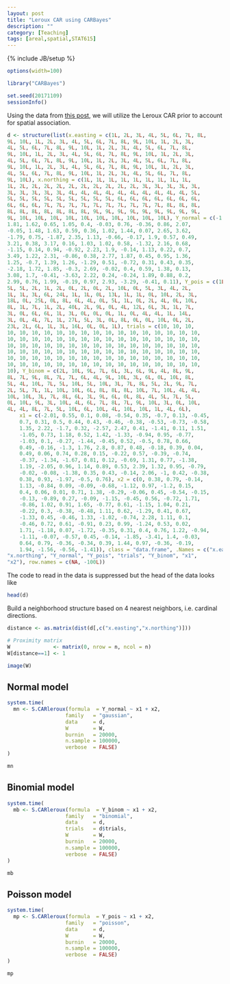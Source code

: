 ```yaml
---
layout: post
title: "Leroux CAR using CARBayes"
description: ""
category: [Teaching]
tags: [areal,spatial,STAT615]
---
```

{% include JB/setup %}

```r
options(width=100)
```

```r
library("CARBayes")

set.seed(20171109)
sessionInfo()
```

Using the data from [this post](http://www.jarad.me/teaching/2017/11/08/CAR-binomial-data), 
we will utilize the Leroux CAR prior to account for spatial association.

```r
d <- structure(list(x.easting = c(1L, 2L, 3L, 4L, 5L, 6L, 7L, 8L, 
9L, 10L, 1L, 2L, 3L, 4L, 5L, 6L, 7L, 8L, 9L, 10L, 1L, 2L, 3L, 
4L, 5L, 6L, 7L, 8L, 9L, 10L, 1L, 2L, 3L, 4L, 5L, 6L, 7L, 8L, 
9L, 10L, 1L, 2L, 3L, 4L, 5L, 6L, 7L, 8L, 9L, 10L, 1L, 2L, 3L, 
4L, 5L, 6L, 7L, 8L, 9L, 10L, 1L, 2L, 3L, 4L, 5L, 6L, 7L, 8L, 
9L, 10L, 1L, 2L, 3L, 4L, 5L, 6L, 7L, 8L, 9L, 10L, 1L, 2L, 3L, 
4L, 5L, 6L, 7L, 8L, 9L, 10L, 1L, 2L, 3L, 4L, 5L, 6L, 7L, 8L, 
9L, 10L), x.northing = c(1L, 1L, 1L, 1L, 1L, 1L, 1L, 1L, 1L, 
1L, 2L, 2L, 2L, 2L, 2L, 2L, 2L, 2L, 2L, 2L, 3L, 3L, 3L, 3L, 3L, 
3L, 3L, 3L, 3L, 3L, 4L, 4L, 4L, 4L, 4L, 4L, 4L, 4L, 4L, 4L, 5L, 
5L, 5L, 5L, 5L, 5L, 5L, 5L, 5L, 5L, 6L, 6L, 6L, 6L, 6L, 6L, 6L, 
6L, 6L, 6L, 7L, 7L, 7L, 7L, 7L, 7L, 7L, 7L, 7L, 7L, 8L, 8L, 8L, 
8L, 8L, 8L, 8L, 8L, 8L, 8L, 9L, 9L, 9L, 9L, 9L, 9L, 9L, 9L, 9L, 
9L, 10L, 10L, 10L, 10L, 10L, 10L, 10L, 10L, 10L, 10L), Y_normal = c(-1.37, 
1.81, 1.62, 0.65, 1.05, 0.4, -0.03, 0.76, -0.36, 0.86, 2.07, 
-0.05, 1.48, 1.63, 0.59, 0.36, 1.02, 1.44, 0.07, 2.65, 3.62, 
-1.79, 0.75, -1.87, 2.35, 1.13, -0.66, -0.17, 1.9, 0.57, 0.49, 
3.21, 0.38, 3.17, 0.16, 1.03, 1.02, 0.58, -1.32, 2.16, 0.68, 
-1.15, 0.14, 0.94, -0.92, 2.23, 1.9, -0.14, 1.13, 0.22, 0.7, 
3.49, 1.22, 2.31, -0.86, 0.38, 2.77, 1.87, 0.45, 0.95, 1.36, 
1.25, -0.7, 1.39, 1.26, -1.29, 0.51, -0.72, 0.31, 0.43, 0.35, 
-2.18, 1.72, 1.85, -0.3, 2.69, -0.02, 0.4, 0.59, 1.38, 0.13, 
3.08, 1.7, -0.41, -3.63, 2.22, 0.24, -0.24, 1.89, 0.88, 0.2, 
2.99, 0.76, 1.99, -0.19, 0.97, 2.93, -3.29, -0.41, 0.11), Y_pois = c(1L, 
5L, 5L, 2L, 1L, 2L, 0L, 2L, 0L, 2L, 10L, 0L, 5L, 3L, 4L, 2L, 
1L, 1L, 3L, 6L, 24L, 1L, 1L, 0L, 13L, 1L, 1L, 0L, 10L, 2L, 3L, 
18L, 0L, 25L, 0L, 8L, 6L, 4L, 0L, 5L, 1L, 0L, 2L, 4L, 0L, 10L, 
8L, 1L, 7L, 1L, 2L, 40L, 2L, 9L, 0L, 4L, 12L, 6L, 3L, 1L, 7L, 
3L, 0L, 6L, 6L, 1L, 3L, 0L, 0L, 0L, 1L, 0L, 4L, 4L, 1L, 14L, 
3L, 0L, 4L, 7L, 1L, 27L, 5L, 3L, 0L, 8L, 0L, 0L, 10L, 0L, 2L, 
23L, 2L, 6L, 1L, 3L, 16L, 0L, 0L, 1L), trials = c(10, 10, 10, 
10, 10, 10, 10, 10, 10, 10, 10, 10, 10, 10, 10, 10, 10, 10, 10, 
10, 10, 10, 10, 10, 10, 10, 10, 10, 10, 10, 10, 10, 10, 10, 10, 
10, 10, 10, 10, 10, 10, 10, 10, 10, 10, 10, 10, 10, 10, 10, 10, 
10, 10, 10, 10, 10, 10, 10, 10, 10, 10, 10, 10, 10, 10, 10, 10, 
10, 10, 10, 10, 10, 10, 10, 10, 10, 10, 10, 10, 10, 10, 10, 10, 
10, 10, 10, 10, 10, 10, 10, 10, 10, 10, 10, 10, 10, 10, 10, 10, 
10), Y_binom = c(2L, 10L, 9L, 7L, 6L, 3L, 6L, 9L, 4L, 8L, 9L, 
8L, 7L, 9L, 8L, 7L, 7L, 6L, 4L, 9L, 10L, 3L, 6L, 0L, 10L, 8L, 
5L, 4L, 10L, 7L, 5L, 10L, 5L, 10L, 3L, 7L, 8L, 5L, 2L, 9L, 7L, 
2L, 5L, 7L, 1L, 10L, 10L, 6L, 8L, 8L, 8L, 10L, 7L, 10L, 4L, 4L, 
10L, 10L, 3L, 7L, 8L, 6L, 3L, 9L, 6L, 0L, 8L, 4L, 5L, 7L, 5L, 
0L, 10L, 9L, 3L, 10L, 4L, 6L, 7L, 8L, 7L, 9L, 10L, 3L, 0L, 10L, 
4L, 4L, 8L, 7L, 5L, 10L, 6L, 10L, 4L, 10L, 10L, 1L, 4L, 6L), 
    x1 = c(-2.01, 0.55, 0.1, 0.08, -0.54, 0.35, -0.7, 0.13, -0.45, 
    0.7, 0.31, 0.5, 0.44, 0.43, -0.46, -0.38, -0.53, -0.73, -0.58, 
    1.35, 2.22, -1.7, 0.32, -2.57, 2.47, 0.41, -1.41, 0.11, 1.51, 
    -1.05, 0.73, 1.18, 0.52, 1.42, -1.33, -0.94, 0.95, -0.77, 
    -1.03, 0.1, -0.27, -1.44, -0.45, 0.52, -0.5, 0.78, 0.66, 
    0.49, -0.16, -1.3, 1.76, 2.8, 0.87, 0.48, -0.18, 0.39, 0.04, 
    0.49, 0.06, 0.74, 0.28, 0.15, -0.22, 0.57, -0.39, -0.74, 
    -0.37, -1.34, -1.67, 0.81, 0.12, -0.69, 1.31, 0.77, -1.38, 
    1.19, -2.05, 0.96, 1.14, 0.89, 0.53, 2.39, 1.32, 0.95, -0.79, 
    -0.02, -0.08, -1.38, 0.35, 0.43, -0.14, 2.06, -1, 0.42, -0.38, 
    0.38, 0.93, -1.97, -0.5, 0.76), x2 = c(0, 0.38, 0.79, -0.14, 
    1.13, -0.84, 0.09, -0.09, -0.68, -1.12, 0.97, -1.2, 0.15, 
    0.4, 0.06, 0.01, 0.71, 1.38, -0.29, -0.06, 0.45, -0.54, -0.15, 
    -0.13, -0.89, 0.27, -0.09, -1.15, -0.45, 0.56, -0.72, 1.71, 
    -0.86, 1.02, 0.91, 1.65, -0.77, 0.61, -1.15, 1.04, 0.21, 
    -0.22, 0.3, -0.38, -0.48, 1.11, 0.62, -1.29, 0.41, 0.67, 
    -1.33, 0.45, -0.46, 1.33, -1.02, -0.74, 2.28, 1.11, 0.1, 
    -0.46, 0.72, 0.61, -0.91, 0.23, 0.99, -1.24, 0.53, 0.02, 
    1.71, -1.18, 0.07, -1.72, -0.35, 0.31, 0.4, 0.76, 1.22, -0.94, 
    -1.11, -0.07, -0.57, 0.45, -0.14, -1.85, -3.41, 1.4, -0.03, 
    0.64, 0.79, -0.36, -0.34, 0.39, 1.44, 0.97, -0.36, -0.19, 
    1.94, -1.56, -0.56, -1.41)), class = "data.frame", .Names = c("x.easting", 
"x.northing", "Y_normal", "Y_pois", "trials", "Y_binom", "x1", 
"x2"), row.names = c(NA, -100L))
```

The code to read in the data is suppressed but the head of the data looks like

```r
head(d)
```

Build a neighborhood structure based on 4 nearest neighbors, 
i.e. cardinal directions.

```r
distance <- as.matrix(dist(d[,c("x.easting","x.northing")]))

# Proximity matrix
W              <- matrix(0, nrow = n, ncol = n)
W[distance==1] <- 1       	
```

```r
image(W)
```

## Normal model

```r
system.time(
  mn <- S.CARleroux(formula  = Y_normal ~ x1 + x2, 
                   family   = "gaussian", 
                   data     = d,
                   W        = W, 
                   burnin   = 20000, 
                   n.sample = 100000,
                   verbose  = FALSE)
)
```

```r
mn
```



## Binomial model

```r
system.time(
  mb <- S.CARleroux(formula  = Y_binom ~ x1 + x2, 
                   family   = "binomial", 
                   data     = d,
                   trials   = d$trials,
                   W        = W, 
                   burnin   = 20000, 
                   n.sample = 100000,
                   verbose  = FALSE)
)
```

```r
mb
```




## Poisson model

```r
system.time(
  mp <- S.CARleroux(formula  = Y_pois ~ x1 + x2, 
                   family   = "poisson", 
                   data     = d,
                   W        = W, 
                   burnin   = 20000, 
                   n.sample = 100000,
                   verbose  = FALSE)
)
```

```r
mp
```